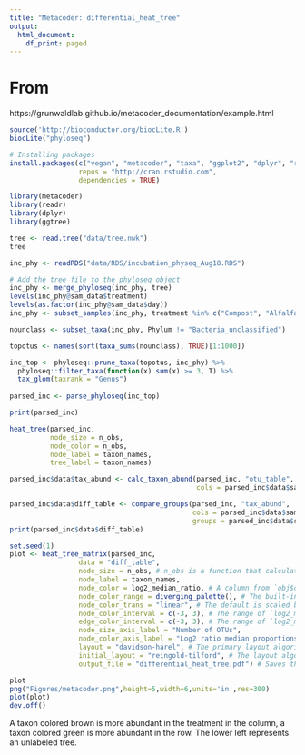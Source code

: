 ```yaml
---
title: "Metacoder: differential_heat_tree"
output:
  html_document:
    df_print: paged
---
```

# From    
https://grunwaldlab.github.io/metacoder_documentation/example.html
```r
source('http://bioconductor.org/biocLite.R')
biocLite("phyloseq")

# Installing packages  
install.packages(c("vegan", "metacoder", "taxa", "ggplot2", "dplyr", "readr", "stringr", "agricolae", "ggtree", "ape"),
                 repos = "http://cran.rstudio.com",
                 dependencies = TRUE)
```
```r
library(metacoder)
library(readr)
library(dplyr)
library(ggtree)
```

```r
tree <- read.tree("data/tree.nwk")
tree

inc_phy <- readRDS("data/RDS/incubation_physeq_Aug18.RDS")

# Add the tree file to the phyloseq object
inc_phy <- merge_phyloseq(inc_phy, tree)
levels(inc_phy@sam_data$treatment)
levels(as.factor(inc_phy@sam_data$day))
inc_phy <- subset_samples(inc_phy, treatment %in% c("Compost", "Alfalfa", "Control", "CompAlfa") & day %in% c("7", "14", "21", "35", "49", "97"))
```

```r
nounclass <- subset_taxa(inc_phy, Phylum != "Bacteria_unclassified")

topotus <- names(sort(taxa_sums(nounclass), TRUE)[1:1000])

inc_top <- phyloseq::prune_taxa(topotus, inc_phy) %>%
  phyloseq::filter_taxa(function(x) sum(x) >= 3, T) %>% 
  tax_glom(taxrank = "Genus")
  
parsed_inc <- parse_phyloseq(inc_top)

print(parsed_inc)

heat_tree(parsed_inc,
          node_size = n_obs,
          node_color = n_obs,
          node_label = taxon_names,
          tree_label = taxon_names)
```

```r
parsed_inc$data$tax_abund <- calc_taxon_abund(parsed_inc, "otu_table",
                                              cols = parsed_inc$data$sample_data$i_id)

parsed_inc$data$diff_table <- compare_groups(parsed_inc, "tax_abund",
                                             cols = parsed_inc$data$sample_data$i_id, # What columns of sample data to use 
                                             groups = parsed_inc$data$sample_data$treatment) # What category each sample is assigned to
print(parsed_inc$data$diff_table)
```
```r
set.seed(1)
plot <- heat_tree_matrix(parsed_inc,
                 data = "diff_table",
                 node_size = n_obs, # n_obs is a function that calculates, in this case, the number of OTUs per taxon
                 node_label = taxon_names,
                 node_color = log2_median_ratio, # A column from `obj$data$diff_table`
                 node_color_range = diverging_palette(), # The built-in palette for diverging data
                 node_color_trans = "linear", # The default is scaled by circle area
                 node_color_interval = c(-3, 3), # The range of `log2_median_ratio` to display
                 edge_color_interval = c(-3, 3), # The range of `log2_median_ratio` to display
                 node_size_axis_label = "Number of OTUs",
                 node_color_axis_label = "Log2 ratio median proportions",
                 layout = "davidson-harel", # The primary layout algorithm
                 initial_layout = "reingold-tilford", # The layout algorithm that initializes node locations
                 output_file = "differential_heat_tree.pdf") # Saves the plot as a pdf file
```   
```r
plot
png("Figures/metacoder.png",height=5,width=6,units='in',res=300)
plot(plot)
dev.off()
```


A taxon colored brown is more abundant in the treatment in the column, a taxon colored green is more abundant in the row. The lower left represents an unlabeled tree. 
